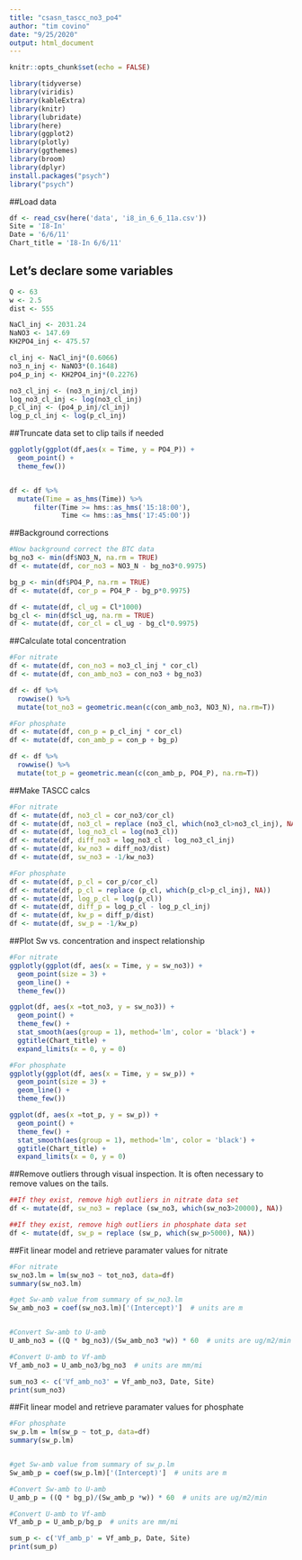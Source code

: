 ```yaml
---
title: "csasn_tascc_no3_po4"
author: "tim covino"
date: "9/25/2020"
output: html_document
---
```


```r
knitr::opts_chunk$set(echo = FALSE)

library(tidyverse)
library(viridis) 
library(kableExtra)
library(knitr)
library(lubridate)
library(here)
library(ggplot2)
library(plotly)
library(ggthemes)
library(broom)
library(dplyr)
install.packages("psych")          
library("psych")                   
```


##Load data
```r
df <- read_csv(here('data', 'i8_in_6_6_11a.csv'))
Site = 'I8-In'
Date = '6/6/11'
Chart_title = 'I8-In 6/6/11'

```


## Let's declare some variables
```r
Q <- 63
w <- 2.5
dist <- 555

NaCl_inj <- 2031.24	
NaNO3 <- 147.69	
KH2PO4_inj <- 475.57

cl_inj <- NaCl_inj*(0.6066) 
no3_n_inj <- NaNO3*(0.1648)
po4_p_inj <- KH2PO4_inj*(0.2276)

no3_cl_inj <- (no3_n_inj/cl_inj)
log_no3_cl_inj <- log(no3_cl_inj)
p_cl_inj <- (po4_p_inj/cl_inj)
log_p_cl_inj <- log(p_cl_inj)

```


##Truncate data set to clip tails if needed
```r
ggplotly(ggplot(df,aes(x = Time, y = PO4_P)) +
  geom_point() + 
  theme_few())


df <- df %>%  
  mutate(Time = as_hms(Time)) %>% 
      filter(Time >= hms::as_hms('15:18:00'),
             Time <= hms::as_hms('17:45:00'))

```


##Background corrections
```r
#Now background correct the BTC data
bg_no3 <- min(df$NO3_N, na.rm = TRUE)
df <- mutate(df, cor_no3 = NO3_N - bg_no3*0.9975)

bg_p <- min(df$PO4_P, na.rm = TRUE)
df <- mutate(df, cor_p = PO4_P - bg_p*0.9975)

df <- mutate(df, cl_ug = Cl*1000)
bg_cl <- min(df$cl_ug, na.rm = TRUE)
df <- mutate(df, cor_cl = cl_ug - bg_cl*0.9975) 

```


##Calculate total concentration
```r
#For nitrate
df <- mutate(df, con_no3 = no3_cl_inj * cor_cl)
df <- mutate(df, con_amb_no3 = con_no3 + bg_no3)

df <- df %>%
  rowwise() %>% 
  mutate(tot_no3 = geometric.mean(c(con_amb_no3, NO3_N), na.rm=T)) 

#For phosphate
df <- mutate(df, con_p = p_cl_inj * cor_cl)
df <- mutate(df, con_amb_p = con_p + bg_p)

df <- df %>%
  rowwise() %>% 
  mutate(tot_p = geometric.mean(c(con_amb_p, PO4_P), na.rm=T)) 
```


##Make TASCC calcs
```r

#For nitrate             
df <- mutate(df, no3_cl = cor_no3/cor_cl)
df <- mutate(df, no3_cl = replace (no3_cl, which(no3_cl>no3_cl_inj), NA))
df <- mutate(df, log_no3_cl = log(no3_cl))
df <- mutate(df, diff_no3 = log_no3_cl - log_no3_cl_inj)
df <- mutate(df, kw_no3 = diff_no3/dist) 
df <- mutate(df, sw_no3 = -1/kw_no3)

#For phosphate
df <- mutate(df, p_cl = cor_p/cor_cl)
df <- mutate(df, p_cl = replace (p_cl, which(p_cl>p_cl_inj), NA))
df <- mutate(df, log_p_cl = log(p_cl))
df <- mutate(df, diff_p = log_p_cl - log_p_cl_inj)
df <- mutate(df, kw_p = diff_p/dist) 
df <- mutate(df, sw_p = -1/kw_p)

```


##Plot Sw vs. concentration and inspect relationship
```r
#For nitrate
ggplotly(ggplot(df, aes(x = Time, y = sw_no3)) +
  geom_point(size = 3) +
  geom_line() +
  theme_few())

ggplot(df, aes(x =tot_no3, y = sw_no3)) +
  geom_point() +
  theme_few() +
  stat_smooth(aes(group = 1), method='lm', color = 'black') +
  ggtitle(Chart_title) +
  expand_limits(x = 0, y = 0)

#For phosphate
ggplotly(ggplot(df, aes(x = Time, y = sw_p)) +
  geom_point(size = 3) +
  geom_line() +
  theme_few())

ggplot(df, aes(x =tot_p, y = sw_p)) +
  geom_point() +
  theme_few() +
  stat_smooth(aes(group = 1), method='lm', color = 'black') +
  ggtitle(Chart_title) +
  expand_limits(x = 0, y = 0)

```


##Remove outliers through visual inspection. It is often necessary to remove values on the tails. 
```r

##If they exist, remove high outliers in nitrate data set
df <- mutate(df, sw_no3 = replace (sw_no3, which(sw_no3>20000), NA))  

##If they exist, remove high outliers in phosphate data set
df <- mutate(df, sw_p = replace (sw_p, which(sw_p>5000), NA))  

```


##Fit linear model and retrieve paramater values for nitrate
```r

#For nitrate
sw_no3.lm = lm(sw_no3 ~ tot_no3, data=df)
summary(sw_no3.lm)

#get Sw-amb value from summary of sw_no3.lm
Sw_amb_no3 = coef(sw_no3.lm)['(Intercept)']  # units are m


#Convert Sw-amb to U-amb
U_amb_no3 = ((Q * bg_no3)/(Sw_amb_no3 *w)) * 60  # units are ug/m2/min

#Convert U-amb to Vf-amb
Vf_amb_no3 = U_amb_no3/bg_no3  # units are mm/mi

sum_no3 <- c('Vf_amb_no3' = Vf_amb_no3, Date, Site) 
print(sum_no3)   

```


##Fit linear model and retrieve paramater values for phosphate
```r

#For phosphate
sw_p.lm = lm(sw_p ~ tot_p, data=df)
summary(sw_p.lm)


#get Sw-amb value from summary of sw_p.lm
Sw_amb_p = coef(sw_p.lm)['(Intercept)']  # units are m

#Convert Sw-amb to U-amb
U_amb_p = ((Q * bg_p)/(Sw_amb_p *w)) * 60  # units are ug/m2/min

#Convert U-amb to Vf-amb
Vf_amb_p = U_amb_p/bg_p  # units are mm/mi

sum_p <- c('Vf_amb_p' = Vf_amb_p, Date, Site) 
print(sum_p)   


```


